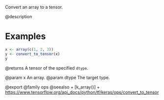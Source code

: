 Convert an array to a tensor.

@description

# Examples
```r
x <- array(c(1, 2, 3))
y <- convert_to_tensor(x)
y
```

@returns
A tensor of the specified `dtype`.

@param x An array.
@param dtype The target type.

@export
@family ops
@seealso 
  + [k_array()]
  + <https://www.tensorflow.org/api_docs/python/tf/keras/ops/convert_to_tensor>
